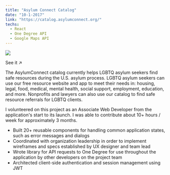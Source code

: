 ```yaml
---
title: "Asylum Connect Catalog"
date: "10-1-2017"
link: "https://catalog.asylumconnect.org/"
techs: 
  - React
  - One Degree API
  - Google Maps API
---
```


[![](./asylum-connect.jpg)](https://catalog.asylumconnect.org/)

<ExternalLink href="https://catalog.asylumconnect.org">
  See it ↗️
</ExternalLink>

The AsylumConnect catalog currently helps LGBTQ asylum seekers find safe resources during the U.S. asylum process. LGBTQ asylum seekers can use our free resource website and app to meet their needs in: housing, legal, food, medical, mental health, social support, employment, education, and more. Nonprofits and lawyers can also use our catalog to find safe resource referrals for LGBTQ clients.

I volunteered on this project as an Associate Web Developer from the application's start to its launch. I was able to contribute about 10+ hours / week for approximately 3 months. 
* Built 20+ reusable components for handling common application states, such as error messages and dialogs
* Coordinated with organization leadership in order to implement wireframes and specs established by UX designer and team lead
* Wrote library for API requests to One Degree for use throughout the application by other developers on the project team
* Architected client-side authentication and session management using JWT
